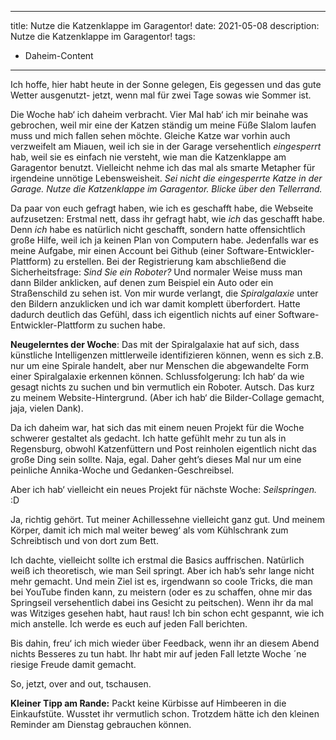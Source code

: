 ---
title: Nutze die Katzenklappe im Garagentor!
date: 2021-05-08
description: Nutze die Katzenklappe im Garagentor!
tags:
  - Daheim-Content
 ---

Ich hoffe, hier habt heute in der Sonne gelegen, Eis gegessen und das gute Wetter ausgenutzt- jetzt, wenn mal für zwei Tage sowas wie Sommer ist. 

Die Woche hab‘ ich daheim verbracht. Vier Mal hab‘ ich mir beinahe was gebrochen, weil mir eine der Katzen ständig um meine Füße Slalom laufen muss 
und mich fallen sehen möchte. Gleiche Katze war vorhin auch verzweifelt am Miauen, weil ich sie in der Garage versehentlich _eingesperrt_ hab, weil sie
es einfach nie versteht, wie man die Katzenklappe am Garagentor benutzt. Vielleicht nehme ich das mal als smarte Metapher für irgendeine unnötige Lebensweisheit. 
_Sei nicht die eingesperrte Katze in der Garage. Nutze die Katzenklappe im Garagentor. Blicke über den Tellerrand._

Da paar von euch gefragt haben, wie ich es geschafft habe, die Webseite aufzusetzen: Erstmal nett, dass ihr gefragt habt, wie _ich_ das geschafft habe. Denn _ich_ 
habe es natürlich nicht geschafft, sondern hatte offensichtlich große Hilfe, weil ich ja keinen Plan von Computern habe. Jedenfalls war es meine Aufgabe, mir einen 
Account bei Github (einer Software-Entwickler-Plattform) zu erstellen. Bei der Registrierung kam abschließend die Sicherheitsfrage: _Sind Sie ein Roboter?_ Und 
normaler Weise muss man dann Bilder anklicken, auf denen zum Beispiel ein Auto oder ein Straßenschild zu sehen ist. Von mir wurde verlangt, die _Spiralgalaxie_ 
unter den Bildern anzuklicken und ich war damit komplett überfordert. Hatte dadurch deutlich das Gefühl, dass ich eigentlich nichts auf einer Software-Entwickler-Plattform 
zu suchen habe. 

**Neugelerntes der Woche**: Das mit der Spiralgalaxie hat auf sich, dass künstliche Intelligenzen mittlerweile identifizieren können, wenn es sich z.B. nur um eine 
Spirale handelt, aber nur Menschen die abgewandelte Form einer Spiralgalaxie erkennen können. Schlussfolgerung: Ich hab‘ da wie gesagt nichts zu suchen und bin 
vermutlich ein Roboter. Autsch. Das kurz zu meinem Website-Hintergrund. (Aber ich hab‘ die Bilder-Collage gemacht, jaja, vielen Dank). 

Da ich daheim war, hat sich das mit einem neuen Projekt für die Woche schwerer gestaltet als gedacht. Ich hatte gefühlt mehr zu tun als in Regensburg, obwohl 
Katzenfüttern und Post reinholen eigentlich nicht das große Ding sein sollte. Naja, egal. Daher geht’s dieses Mal nur um eine peinliche Annika-Woche und Gedanken-Geschreibsel.

Aber ich hab‘ vielleicht ein neues Projekt für nächste Woche: _Seilspringen._ :D

Ja, richtig gehört. Tut meiner Achillessehne vielleicht ganz gut. Und meinem Körper, damit ich mich mal weiter beweg‘ als vom Kühlschrank zum Schreibtisch 
und von dort zum Bett.

Ich dachte, vielleicht sollte ich erstmal die Basics auffrischen. Natürlich weiß ich theoretisch, wie man Seil springt. Aber ich hab’s sehr lange nicht mehr 
gemacht. Und mein Ziel ist es, irgendwann so coole Tricks, die man bei YouTube finden kann, zu meistern (oder es zu schaffen, ohne mir das Springseil 
versehentlich dabei ins Gesicht zu peitschen). Wenn ihr da mal was Witziges gesehen habt, haut raus! Ich bin schon echt gespannt, wie ich mich anstelle. 
Ich werde es euch auf jeden Fall berichten.

Bis dahin, freu‘ ich mich wieder über Feedback, wenn ihr an diesem Abend nichts Besseres zu tun habt. Ihr habt mir auf jeden Fall letzte Woche ´ne 
riesige Freude damit gemacht. 

So, jetzt, over and out, tschausen.

**Kleiner Tipp am Rande:** Packt keine Kürbisse auf Himbeeren in die Einkaufstüte. Wusstet ihr vermutlich schon. Trotzdem hätte ich den kleinen Reminder 
am Dienstag gebrauchen können. 
